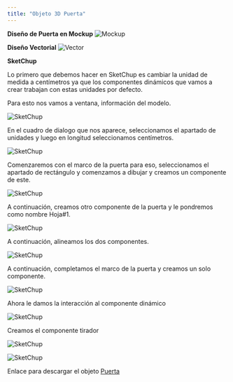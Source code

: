 ```yaml
---
title: "Objeto 3D Puerta"
---
```


**Diseño de Puerta en Mockup**
![Mockup](/images/objetos-3D/puerta/1.jpg)

**Diseño Vectorial**
![Vector](/images/objetos-3D/puerta/2.jpg)

**SketChup**

Lo primero que debemos hacer en SketChup es cambiar la unidad de medida a centímetros ya que los componentes dinámicos que vamos a crear trabajan con estas unidades por defecto.

Para esto nos vamos a ventana, información del modelo.

![SketChup](/images/objetos-3D/puerta/3.png)

En el cuadro de dialogo que nos aparece, seleccionamos el apartado de unidades y luego en longitud seleccionamos centímetros.

![SketChup](/images/objetos-3D/puerta/4.png)

Comenzaremos con el marco de la puerta para eso, seleccionamos el apartado de rectángulo y comenzamos a dibujar y creamos un componente de este.

![SketChup](/images/objetos-3D/puerta/5.png)

A continuación, creamos otro componente de la puerta y le pondremos como nombre Hoja#1.

![SketChup](/images/objetos-3D/puerta/6.png)

A continuación, alineamos los dos componentes.

![SketChup](/images/objetos-3D/puerta/7.png)

A continuación, completamos el marco de la puerta y creamos un solo componente.

![SketChup](/images/objetos-3D/puerta/8.png)

Ahora le damos la interacción al componente dinámico

![SketChup](/images/objetos-3D/puerta/9.png)

Creamos el componente tirador

![SketChup](/images/objetos-3D/puerta/10.png)

![SketChup](/images/objetos-3D/puerta/puerta.gif)

Enlace para descargar el objeto [Puerta](https://drive.google.com/file/d/1sTDeXy7n98FETmugmsooXjtEdq7VMBdZ/view?usp=sharing)
